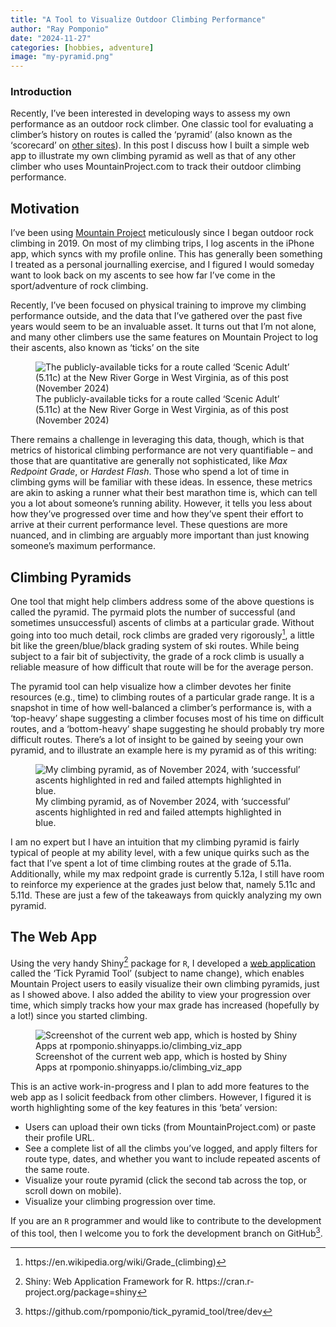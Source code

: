 ```yaml
---
title: "A Tool to Visualize Outdoor Climbing Performance"
author: "Ray Pomponio"
date: "2024-11-27"
categories: [hobbies, adventure]
image: "my-pyramid.png"
---
```


### Introduction

Recently, I've been interested in developing ways to assess my own performance as an outdoor rock climber. One classic tool for evaluating a climber's history on routes is called the 'pyramid' (also known as the 'scorecard' on [other sites](https://www.8a.nu/)). In this post I discuss how I built a simple web app to illustrate my own climbing pyramid as well as that of any other climber who uses MountainProject.com to track their outdoor climbing performance.

## Motivation

I've been using [Mountain Project](https://www.mountainproject.com/) meticulously since I began outdoor rock climbing in 2019. On most of my climbing trips, I log ascents in the iPhone app, which syncs with my profile online. This has generally been something I treated as a personal journalling exercise, and I figured I would someday want to look back on my ascents to see how far I've come in the sport/adventure of rock climbing.

Recently, I've been focused on physical training to improve my climbing performance outside, and the data that I've gathered over the past five years would seem to be an invaluable asset. It turns out that I'm not alone, and many other climbers use the same features on Mountain Project to log their ascents, also known as 'ticks' on the site

![The publicly-available ticks for a route called 'Scenic Adult' (5.11c) at the New River Gorge in West Virginia, as of this post (November 2024)](ticks-screenshot.png)

There remains a challenge in leveraging this data, though, which is that metrics of historical climbing performance are not very quantifiable -- and those that are quantitative are generally not sophisticated, like *Max Redpoint Grade*, or *Hardest Flash*. Those who spend a lot of time in climbing gyms will be familiar with these ideas. In essence, these metrics are akin to asking a runner what their best marathon time is, which can tell you a lot about someone's running ability. However, it tells you less about how they've progressed over time and how they've spent their effort to arrive at their current performance level. These questions are more nuanced, and in climbing are arguably more important than just knowing someone's maximum performance.

## Climbing Pyramids

One tool that might help climbers address some of the above questions is called the pyramid. The pyrmaid plots the number of successful (and sometimes unsuccessful) ascents of climbs at a particular grade. Without going into too much detail, rock climbs are graded very rigorously[^1], a little bit like the green/blue/black grading system of ski routes. While being subject to a fair bit of subjectivity, the grade of a rock climb is usually a reliable measure of how difficult that route will be for the average person.

[^1]: https://en.wikipedia.org/wiki/Grade_(climbing)

The pyramid tool can help visualize how a climber devotes her finite resources (e.g., time) to climbing routes of a particular grade range. It is a snapshot in time of how well-balanced a climber's performance is, with a 'top-heavy' shape suggesting a climber focuses most of his time on difficult routes, and a 'bottom-heavy' shape suggesting he should probably try more difficult routes. There's a lot of insight to be gained by seeing your own pyramid, and to illustrate an example here is my pyramid as of this writing:

![My climbing pyramid, as of November 2024, with 'successful' ascents highlighted in red and failed attempts highlighted in blue.](my-pyramid.png)

I am no expert but I have an intuition that my climbing pyramid is fairly typical of people at my ability level, with a few unique quirks such as the fact that I've spent a lot of time climbing routes at the grade of 5.11a. Additionally, while my max redpoint grade is currently 5.12a, I still have room to reinforce my experience at the grades just below that, namely 5.11c and 5.11d. These are just a few of the takeaways from quickly analyzing my own pyramid.

## The Web App

Using the very handy Shiny[^2] package for `R`, I developed a [web application](https://rpomponio.shinyapps.io/climbing_viz_app/) called the 'Tick  Pyramid Tool' (subject to name change), which enables Mountain Project users to easily visualize their own climbing pyramids, just as I showed above. I also added the ability to view your progression over time, which simply tracks how your max grade has increased (hopefully by a lot!) since you started climbing.

![Screenshot of the current web app, which is hosted by Shiny Apps at rpomponio.shinyapps.io/climbing_viz_app](web-app.png)

[^2]: Shiny: Web Application Framework for R. https://cran.r-project.org/package=shiny

This is an active work-in-progress and I plan to add more features to the web app as I solicit feedback from other climbers. However, I figured it is worth highlighting some of the key features in this 'beta' version:

* Users can upload their own ticks (from MountainProject.com) or paste their profile URL.
* See a complete list of all the climbs you've logged, and apply filters for route type, dates, and whether you want to include repeated ascents of the same route.
* Visualize your route pyramid (click the second tab across the top, or scroll down on mobile).
* Visualize your climbing progression over time.

If you are an `R` programmer and would like to contribute to the development of this tool, then I welcome you to fork the development branch on GitHub[^3].

[^3]: https://github.com/rpomponio/tick_pyramid_tool/tree/dev

